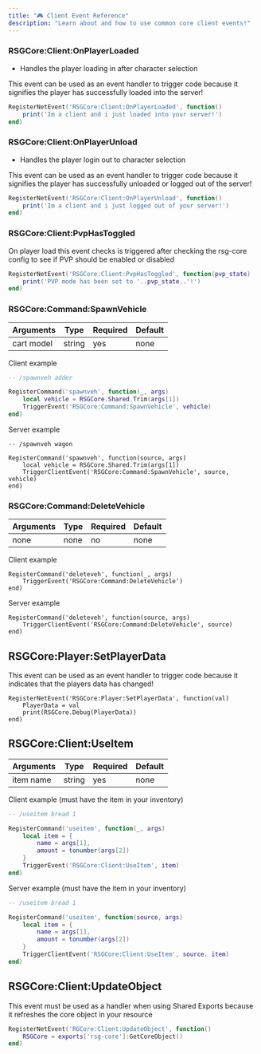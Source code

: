 ```yaml
---
title: "🎮 Client Event Reference"
description: "Learn about and how to use common core client events!"
---
```


### RSGCore:Client:OnPlayerLoaded

* Handles the player loading in after character selection

<Check>
  This event can be used as an event handler to trigger code because it signifies the player has successfully loaded into the server!
</Check>

```lua
RegisterNetEvent('RSGCore:Client:OnPlayerLoaded', function()
    print('Im a client and i just loaded into your server!')
end)
```

### RSGCore:Client:OnPlayerUnload

* Handles the player login out to character selection

<Check>
  This event can be used as an event handler to trigger code because it signifies the player has successfully unloaded or logged out of the server!
</Check>

```lua
RegisterNetEvent('RSGCore:Client:OnPlayerUnload', function()
    print('Im a client and i just logged out of your server!')
end)
```

### RSGCore:Client:PvpHasToggled

<Info>
  On player load this event checks is triggered after checking the rsg-core config to see if PVP should be enabled or disabled
</Info>

```lua
RegisterNetEvent('RSGCore:Client:PvpHasToggled', function(pvp_state)
    print('PVP mode has been set to '..pvp_state..'!')
end)
```

### RSGCore:Command:SpawnVehicle



| **Arguments** | **Type** | **Required** | **Default** |
| ------------- | -------- | ------------ | ----------- |
| cart model    | string   | yes          | none        |

<Info>
  Client example
</Info>

```lua
-- /spawnveh adder

RegisterCommand('spawnveh', function(_, args)
    local vehicle = RSGCore.Shared.Trim(args[1])
    TriggerEvent('RSGCore:Command:SpawnVehicle', vehicle)
end)
```

<Info>
  Server example
</Info>

```
-- /spawnveh wagon

RegisterCommand('spawnveh', function(source, args)
    local vehicle = RSGCore.Shared.Trim(args[1])
    TriggerClientEvent('RSGCore:Command:SpawnVehicle', source, vehicle)
end)
```

### RSGCore:Command:DeleteVehicle



| **Arguments** | **Type** | **Required** | **Default** |
| ------------- | -------- | ------------ | ----------- |
| none          | none     | no           | none        |

<Info>
  Client example
</Info>

```
RegisterCommand('deleteveh', function(_, args)
    TriggerEvent('RSGCore:Command:DeleteVehicle')
end)
```

<Info>
  Server example
</Info>

```
RegisterCommand('deleteveh', function(source, args)
    TriggerClientEvent('RSGCore:Command:DeleteVehicle', source)
end)
```

## RSGCore:Player:SetPlayerData

<Check>
  This event can be used as an event handler to trigger code because it indicates that the players data has changed!
</Check>

```
RegisterNetEvent('RSGCore:Player:SetPlayerData', function(val)
    PlayerData = val
    print(RSGCore.Debug(PlayerData))
end)
```

## RSGCore:Client:UseItem



| **Arguments** | **Type** | **Required** | **Default** |
| ------------- | -------- | ------------ | ----------- |
| item name     | string   | yes          | none        |

<Info>
  Client example (must have the item in your inventory)
</Info>

```lua
-- /useitem bread 1

RegisterCommand('useitem', function(_, args)
    local item = {
        name = args[1],
        amount = tonumber(args[2])
    }
    TriggerEvent('RSGCore:Client:UseItem', item)
end)
```

<Info>
  Server example (must have the item in your inventory)
</Info>

```lua
-- /useitem bread 1

RegisterCommand('useitem', function(source, args)
    local item = {
        name = args[1],
        amount = tonumber(args[2])
    }
    TriggerClientEvent('RSGCore:Client:UseItem', source, item)
end)
```

## RSGCore:Client:UpdateObject

<Check>
  This event must be used as a handler when using Shared Exports because it refreshes the core object in your resource
</Check>

```lua
RegisterNetEvent('RGCore:Client:UpdateObject', function()
    RSGCore = exports['rsg-core']:GetCoreObject()
end)
```